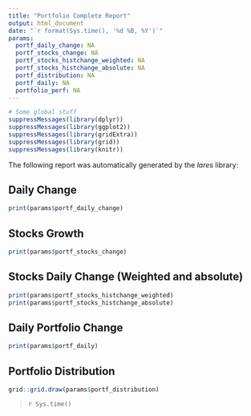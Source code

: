 ```yaml
---
title: "Portfolio Complete Report"
output: html_document
date: "`r format(Sys.time(), '%d %B, %Y')`"
params:
  portf_daily_change: NA
  portf_stocks_change: NA
  portf_stocks_histchange_weighted: NA
  portf_stocks_histchange_absolute: NA
  portf_distribution: NA
  portf_daily: NA
  portfolio_perf: NA
---
```

```r
# Some global stuff
suppressMessages(library(dplyr))
suppressMessages(library(ggplot2))
suppressMessages(library(gridExtra))
suppressMessages(library(grid))
suppressMessages(library(knitr))
```

The following report was automatically generated by the *lares* library:

## Daily Change
```r
print(params$portf_daily_change)
```

## Stocks Growth
```r
print(params$portf_stocks_change)
```

## Stocks Daily Change (Weighted and absolute)
```r
print(params$portf_stocks_histchange_weighted)
print(params$portf_stocks_histchange_absolute)
```

## Daily Portfolio Change
```r
print(params$portf_daily)
```

## Portfolio Distribution
```r
grid::grid.draw(params$portf_distribution)
```

>`r Sys.time()`

